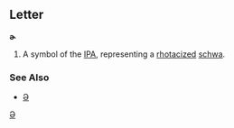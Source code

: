 ==Letter==
'''ɚ'''

#A symbol of the [[IPA]], representing a [[rhotacized]] [[schwa]].
===See Also===
*[[Ə]]
[[Category:Latin letters|Ə]]